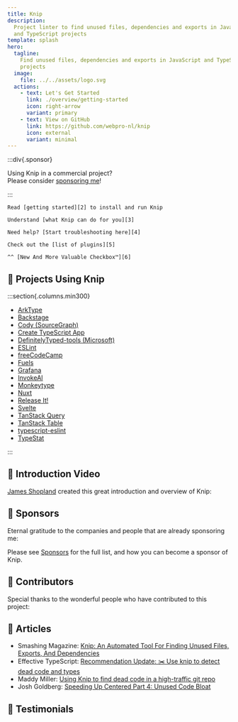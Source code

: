```yaml
---
title: Knip
description:
  Project linter to find unused files, dependencies and exports in JavaScript
  and TypeScript projects
template: splash
hero:
  tagline:
    Find unused files, dependencies and exports in JavaScript and TypeScript
    projects
  image:
    file: ../../assets/logo.svg
  actions:
    - text: Let's Get Started
      link: ./overview/getting-started
      icon: right-arrow
      variant: primary
    - text: View on GitHub
      link: https://github.com/webpro-nl/knip
      icon: external
      variant: minimal
---
```



:::div{.sponsor}

Using Knip in a commercial project?<br />Please consider [sponsoring me][1]!

:::

<CardGrid stagger>
  <Card title="Getting Started" icon="rocket">

    Read [getting started][2] to install and run Knip

  </Card>

  <Card title="Why Use Knip?" icon="approve-check">

    Understand [what Knip can do for you][3]

  </Card>

  <Card title="Troubleshooting" icon="warning">

    Need help? [Start troubleshooting here][4]

  </Card>

  <Card title="Plugins" icon="list-format">

    Check out the [list of plugins][5]

  </Card>

  <Card title="Works with checker.ts" icon="approve-check">

    ^^ [New And More Valuable Checkbox™️][6]

  </Card>
</CardGrid>

## 🧡 Projects Using Knip

:::section{.columns.min300}

- [ArkType][7]
- [Backstage][8]
- [Cody (SourceGraph)][9]
- [Create TypeScript App][10]
- [DefinitelyTyped-tools (Microsoft)][11]
- [ESLint][12]
- [freeCodeCamp][13]
- [Fuels][14]
- [Grafana][15]
- [InvokeAI][16]
- [Monkeytype][17]
- [Nuxt][18]
- [Release It!][19]
- [Svelte][20]
- [TanStack Query][21]
- [TanStack Table][22]
- [typescript-eslint][23]
- [TypeStat][24]

:::

## 🧡 Introduction Video

[James Shopland][25] created this great introduction and overview of Knip:

<YouTube id="uhEkgWt-pUM" />

## 🧡 Sponsors

Eternal gratitude to the companies and people that are already sponsoring me:

<Sponsors direction="row" showAll={false} />

Please see [Sponsors][1] for the full list, and how you can become a sponsor of
Knip.

## 🧡 Contributors

Special thanks to the wonderful people who have contributed to this project:

<Contributors />

## 🧡 Articles

- Smashing Magazine: [Knip: An Automated Tool For Finding Unused Files, Exports,
  And Dependencies][26]
- Effective TypeScript: [Recommendation Update: ✂️ Use knip to detect dead code
  and types][27]
- Maddy Miller: [Using Knip to find dead code in a high-traffic git repo][28]
- Josh Goldberg: [Speeding Up Centered Part 4: Unused Code Bloat][29]

## 🧡 Testimonials

<Tweets />

[1]: ./sponsors
[2]: ./overview/getting-started.mdx
[3]: ./explanations/why-use-knip.md
[4]: ./guides/troubleshooting.md
[5]: ./reference/plugins.md
[6]: https://x.com/robpalmer2/status/1805502964435505559
[7]: https://github.com/arktypeio/arktype
[8]: https://github.com/backstage/backstage
[9]: https://github.com/sourcegraph/cody
[10]: https://github.com/JoshuaKGoldberg/create-typescript-app
[11]: https://github.com/microsoft/DefinitelyTyped-tools
[12]: https://github.com/eslint/eslint
[13]: https://github.com/freeCodeCamp/freeCodeCamp
[14]: https://github.com/FuelLabs/fuels-ts
[15]: https://github.com/grafana/grafana
[16]: https://github.com/invoke-ai/InvokeAI
[17]: https://github.com/monkeytypegame/monkeytype
[18]: https://github.com/nuxt/nuxt
[19]: https://github.com/release-it/release-it
[20]: https://github.com/sveltejs/svelte
[21]: https://github.com/TanStack/query
[22]: https://github.com/TanStack/table
[23]: https://github.com/typescript-eslint/typescript-eslint
[24]: https://github.com/JoshuaKGoldberg/TypeStat
[25]: https://www.jamesshopland.com
[26]:
  https://www.smashingmagazine.com/2023/08/knip-automated-tool-find-unused-files-exports-dependencies/
[27]: https://effectivetypescript.com/2023/07/29/knip/
[28]: https://madelinemiller.dev/blog/knip-dead-code/
[29]:
  https://www.joshuakgoldberg.com/blog/speeding-up-centered-part-4-unused-code-bloat/
